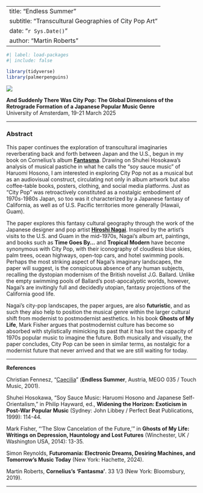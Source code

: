 
---
title: "Endless Summer"
subtitle: "Transcultural Geographies of City Pop Art"
date: "`r Sys.Date()`"
author: "Martin Roberts"
---

```r
#| label: load-packages
#| include: false

library(tidyverse)
library(palmerpenguins)
```

[![](img/tropical-modern.jpg)](https://www.instagram.com/p/C70YTmEy_4w/)

**And Suddenly There Was City Pop: The Global Dimensions of the Retrograde Formation of a Japanese Popular Music Genre**\
University of Amsterdam, 19-21 March 2025  

***

### Abstract

This paper continues the exploration of transcultural imaginaries reverberating back and forth between Japan and the U.S., begun in my book on Cornelius’s album [**Fantasma**](https://www.bloomsbury.com/us/corneliuss-fantasma-9781501330179/#). Drawing on Shuhei Hosokawa’s analysis of musical pastiche in what he calls the “soy sauce music” of Haruomi Hosono, I am interested in exploring City Pop not as a musical but as an audiovisual construct, circulating not only in album artwork but also coffee-table books, posters, clothing, and social media platforms. Just as “City Pop” was retroactively constituted as a nostalgic embodiment of 1970s-1980s Japan, so too was it characterized by a Japanese fantasy of California, as well as of U.S. Pacific territories  more generally (Hawaii, Guam). 

The paper explores this fantasy cultural geography through the work of the Japanese designer and pop artist [**Hiroshi Nagai**](https://hiroshinagai.com/contents.html). Inspired by the artist’s visits to the U.S. and Guam in the mid-1970s, Nagai’s album art, paintings, and books such as **Time Goes By…** and **Tropical Modern** have become synonymous with City Pop, with their iconography of cloudless blue skies, palm trees, ocean highways, open-top cars, and hotel swimming pools. Perhaps the most striking aspect of Nagai’s imaginary landscapes, the paper will suggest, is the conspicuous absence of any human subjects, recalling the dystopian modernism of the British novelist J.G. Ballard. Unlike the empty swimming pools of Ballard’s post-apocalyptic worlds, however, Nagai’s are invitingly full and decidedly utopian, fantasy projections of the California good life. 

Nagai’s city-pop landscapes, the paper argues, are also **futuristic**, and as such they also help to position the musical genre within the larger cultural shift from modernist to postmodernist aesthetics. In his book **Ghosts of My Life**, Mark Fisher argues that postmodernist culture has become so absorbed with stylistically mimicking its past that it has lost the capacity of 1970s popular music to imagine the future. Both musically and visually, the paper concludes, City Pop can be seen in similar terms, as nostalgic for a modernist future that never arrived and that we are still waiting for today.

***

**References**

Christian Fennesz, "[Caecilia](https://youtu.be/lS4FE6Dnpig)" (**Endless Summer**, Austria, MEGO 035 / Touch Music, 2001).

Shuhei Hosokawa, “Soy Sauce Music: Haruomi Hosono and Japanese Self-Orientalism,” in Philip Hayward, ed., **Widening the Horizon: Exoticism in Post-War Popular Music** (Sydney: John Libbey / Perfect Beat Publications, 1999): 114-44.

Mark Fisher, “‘The Slow Cancelation of the Future,’” in **Ghosts of My Life: Writings on Depression, Hauntology and Lost Futures** (Winchester, UK / Washington USA, 2014): 13-35.

Simon Reynolds, **Futuromania: Electronic Dreams, Desiring Machines, and Tomorrow’s Music Today** (New York: Hachette, 2024).

Martin Roberts, **Cornelius's 'Fantasma'**. 33 1/3 (New York: Bloomsbury, 2019).

***
